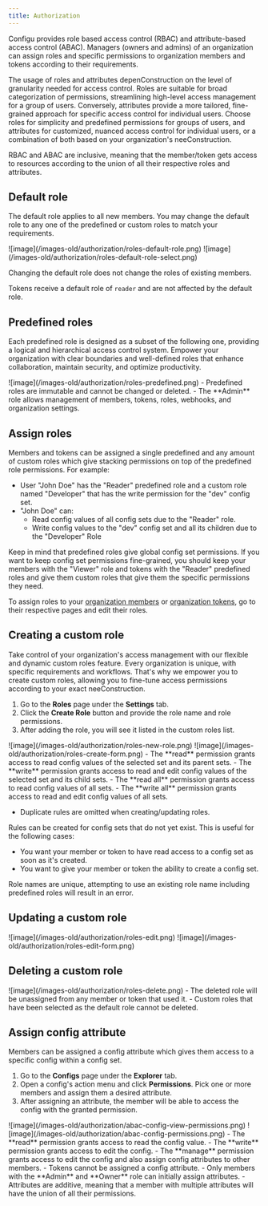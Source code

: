 ```yaml
---
title: Authorization
---
```


Configu provides role based access control (RBAC) and attribute-based access control (ABAC). Managers (owners and admins) of an organization can assign roles and specific permissions to organization members and tokens according to their requirements.

The usage of roles and attributes depenConstruction on the level of granularity needed for access control. Roles are suitable for broad categorization of permissions, streamlining high-level access management for a group of users. Conversely, attributes provide a more tailored, fine-grained approach for specific access control for individual users. Choose roles for simplicity and predefined permissions for groups of users, and attributes for customized, nuanced access control for individual users, or a combination of both based on your organization's neeConstruction.

RBAC and ABAC are inclusive, meaning that the member/token gets access to resources according to the union of all their respective roles and attributes.

## Default role

The default role applies to all new members. You may change the default role to any one of the predefined or custom roles to match your requirements.

<Frame>![image](/images-old/authorization/roles-default-role.png)</Frame>
<Frame>![image](/images-old/authorization/roles-default-role-select.png)</Frame>

<Info>Changing the default role does not change the roles of existing members.</Info>

<Info>Tokens receive a default role of `reader` and are not affected by the default role.</Info>

## Predefined roles

Each predefined role is designed as a subset of the following one, providing a logical and hierarchical access control system.
Empower your organization with clear boundaries and well-defined roles that enhance collaboration, maintain security, and optimize productivity.

<Frame>![image](/images-old/authorization/roles-predefined.png)</Frame>

<Info>
  - Predefined roles are immutable and cannot be changed or deleted. - The **Admin** role allows management of members,
  tokens, roles, webhooks, and organization settings.
</Info>

## Assign roles

Members and tokens can be assigned a single predefined and any amount of custom roles which give stacking permissions on top of the predefined role permissions. For example:

- User "John Doe" has the "Reader" predefined role and a custom role named "Developer" that has the write permission for the "dev" config set.
- "John Doe" can:
  - Read config values of all config sets due to the "Reader" role.
  - Write config values to the "dev" config set and all its children due to the "Developer" Role

Keep in mind that predefined roles give global config set permissions. If you want to keep config set permissions fine-grained, you should keep your members with the "Viewer" role and tokens with the "Reader" predefined roles and give them custom roles that give them the specific permissions they need.

To assign roles to your [organization members](/integrations/store/configu/members#manage-member-permissions) or [organization tokens](/integrations/store/configu/tokens#assign-roles-to-a-token), go to their respective pages and edit their roles.

## Creating a custom role

Take control of your organization's access management with our flexible and dynamic custom roles feature.
Every organization is unique, with specific requirements and workflows. That's why we empower you to create custom roles, allowing you to fine-tune access permissions according to your exact neeConstruction.

1. Go to the **Roles** page under the **Settings** tab.
2. Click the **Create Role** button and provide the role name and role permissions.
3. After adding the role, you will see it listed in the custom roles list.

<Frame>![image](/images-old/authorization/roles-new-role.png)</Frame>

<Frame>![image](/images-old/authorization/roles-create-form.png)</Frame>

<Info>
- The **read** permission grants access to read config values of the selected set and its parent sets.
- The **write** permission grants access to read and edit config values of the selected set and its child sets.
- The **read all** permission grants access to read config values of all sets.
- The **write all** permission grants access to read and edit config values of all sets.

- Duplicate rules are omitted when creating/updating roles.
  </Info>

<Tip>
Rules can be created for config sets that do not yet exist. This is useful for the following cases:

- You want your member or token to have read access to a config set as soon as it's created.
- You want to give your member or token the ability to create a config set.
  </Tip>

<Warning>
Role names are unique, attempting to use an existing role name including predefined roles will result in an error.

</Warning>

## Updating a custom role

<Frame>![image](/images-old/authorization/roles-edit.png)</Frame>

<Frame>![image](/images-old/authorization/roles-edit-form.png)</Frame>

## Deleting a custom role

<Frame>![image](/images-old/authorization/roles-delete.png)</Frame>

<Warning>
  - The deleted role will be unassigned from any member or token that used it. - Custom roles that have been selected as
  the default role cannot be deleted.
</Warning>

## Assign config attribute

Members can be assigned a config attribute which gives them access to a specific config within a config set.

1. Go to the **Configs** page under the **Explorer** tab.
2. Open a config's action menu and click **Permissions**. Pick one or more members and assign them a desired attribute.
3. After assigning an attribute, the member will be able to access the config with the granted permission.

<Frame>![image](/images-old/authorization/abac-config-view-permissions.png)</Frame>

<Frame>![image](/images-old/authorization/abac-config-permissions.png)</Frame>

<Info>
  - The **read** permission grants access to read the config value. - The **write** permission grants access to edit the
  config. - The **manage** permission grants access to edit the config and also assign config attributes to other
  members. - Tokens cannot be assigned a config attribute. - Only members with the **Admin** and **Owner** role can
  initially assign attributes. - Attributes are additive, meaning that a member with multiple attributes will have the
  union of all their permissions.
</Info>
